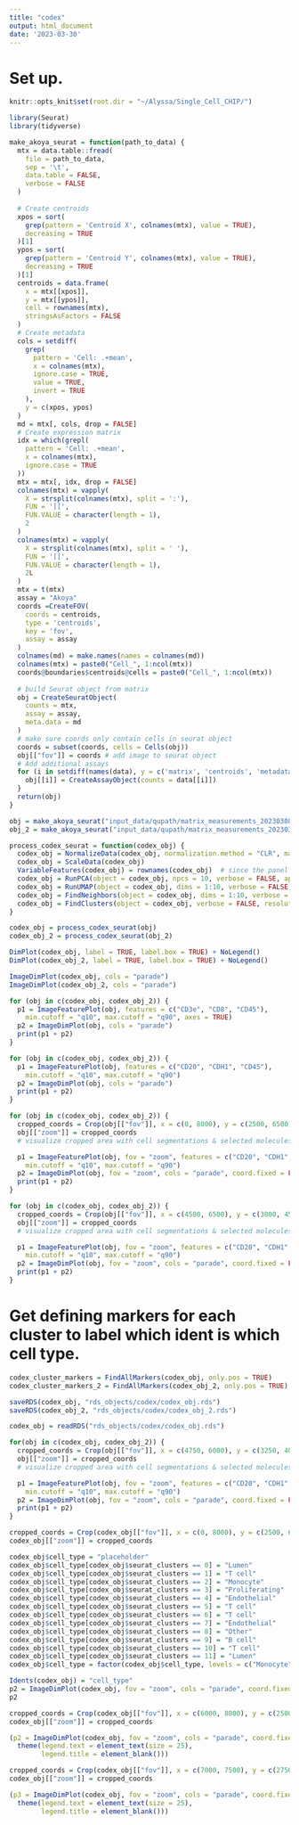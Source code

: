 ```yaml
---
title: "codex"
output: html_document
date: '2023-03-30'
---
```


# Set up.
```r
knitr::opts_knit$set(root.dir = "~/Alyssa/Single_Cell_CHIP/")

library(Seurat)
library(tidyverse)
```

```r
make_akoya_seurat = function(path_to_data) {
  mtx = data.table::fread(
    file = path_to_data,
    sep = '\t',
    data.table = FALSE,
    verbose = FALSE
  )
  
  # Create centroids
  xpos = sort(
    grep(pattern = 'Centroid X', colnames(mtx), value = TRUE),
    decreasing = TRUE
  )[1]
  ypos = sort(
    grep(pattern = 'Centroid Y', colnames(mtx), value = TRUE),
    decreasing = TRUE
  )[1]
  centroids = data.frame(
    x = mtx[[xpos]],
    y = mtx[[ypos]],
    cell = rownames(mtx),
    stringsAsFactors = FALSE
  )
  # Create metadata
  cols = setdiff(
    grep(
      pattern = 'Cell: .+mean',
      x = colnames(mtx),
      ignore.case = TRUE,
      value = TRUE,
      invert = TRUE
    ),
    y = c(xpos, ypos)
  )
  md = mtx[, cols, drop = FALSE]
  # Create expression matrix
  idx = which(grepl(
    pattern = 'Cell: .+mean',
    x = colnames(mtx),
    ignore.case = TRUE
  ))
  mtx = mtx[, idx, drop = FALSE]
  colnames(mtx) = vapply(
    X = strsplit(colnames(mtx), split = ':'),
    FUN = '[[',
    FUN.VALUE = character(length = 1),
    2
  )
  colnames(mtx) = vapply(
    X = strsplit(colnames(mtx), split = ' '),
    FUN = '[[',
    FUN.VALUE = character(length = 1),
    2L
  )
  mtx = t(mtx)
  assay = "Akoya"
  coords =CreateFOV(
    coords = centroids,
    type = 'centroids',
    key = 'fov',
    assay = assay
  )
  colnames(md) = make.names(names = colnames(md))
  colnames(mtx) = paste0("Cell_", 1:ncol(mtx))
  coords@boundaries$centroids@cells = paste0("Cell_", 1:ncol(mtx))
  
  # build Seurat object from matrix
  obj = CreateSeuratObject(
    counts = mtx,
    assay = assay,
    meta.data = md
  )
  # make sure coords only contain cells in seurat object
  coords = subset(coords, cells = Cells(obj))
  obj[["fov"]] = coords # add image to seurat object
  # Add additional assays
  for (i in setdiff(names(data), y = c('matrix', 'centroids', 'metadata'))) {
    obj[[i]] = CreateAssayObject(counts = data[[i]])
  }
  return(obj)
}
```

```r
obj = make_akoya_seurat("input_data/qupath/matrix_measurements_20230308-BM_H22-1362.txt")
obj_2 = make_akoya_seurat("input_data/qupath/matrix_measurements_20230306-BM_H20-3706.txt")
```

```r
process_codex_seurat = function(codex_obj) {
  codex_obj = NormalizeData(codex_obj, normalization.method = "CLR", margin = 2)
  codex_obj = ScaleData(codex_obj)
  VariableFeatures(codex_obj) = rownames(codex_obj)  # since the panel is small, treat all features as variable.
  codex_obj = RunPCA(object = codex_obj, npcs = 10, verbose = FALSE, approx = FALSE)
  codex_obj = RunUMAP(object = codex_obj, dims = 1:10, verbose = FALSE)
  codex_obj = FindNeighbors(object = codex_obj, dims = 1:10, verbose = FALSE)
  codex_obj = FindClusters(object = codex_obj, verbose = FALSE, resolution = 0.4, n.start = 1)
}
```

```r
codex_obj = process_codex_seurat(obj)
codex_obj_2 = process_codex_seurat(obj_2)
```

```r
DimPlot(codex_obj, label = TRUE, label.box = TRUE) + NoLegend()
DimPlot(codex_obj_2, label = TRUE, label.box = TRUE) + NoLegend()
```

```r
ImageDimPlot(codex_obj, cols = "parade")
ImageDimPlot(codex_obj_2, cols = "parade")
```

```r
for (obj in c(codex_obj, codex_obj_2)) {
  p1 = ImageFeaturePlot(obj, features = c("CD3e", "CD8", "CD45"),
    min.cutoff = "q10", max.cutoff = "q90", axes = TRUE)
  p2 = ImageDimPlot(obj, cols = "parade")
  print(p1 + p2)
}
```

```r
for (obj in c(codex_obj, codex_obj_2)) {
  p1 = ImageFeaturePlot(obj, features = c("CD20", "CDH1", "CD45"),
    min.cutoff = "q10", max.cutoff = "q90")
  p2 = ImageDimPlot(obj, cols = "parade")
  print(p1 + p2)
}
```

```r
for (obj in c(codex_obj, codex_obj_2)) {
  cropped_coords = Crop(obj[["fov"]], x = c(0, 8000), y = c(2500, 6500), coords = "plot")
  obj[["zoom"]] = cropped_coords
  # visualize cropped area with cell segmentations & selected molecules

  p1 = ImageFeaturePlot(obj, fov = "zoom", features = c("CD20", "CDH1", "CD45"),
    min.cutoff = "q10", max.cutoff = "q90")
  p2 = ImageDimPlot(obj, fov = "zoom", cols = "parade", coord.fixed = FALSE)
  print(p1 + p2)
}
```

```r
for (obj in c(codex_obj, codex_obj_2)) {
  cropped_coords = Crop(obj[["fov"]], x = c(4500, 6500), y = c(3000, 4500), coords = "plot")
  obj[["zoom"]] = cropped_coords
  # visualize cropped area with cell segmentations & selected molecules

  p1 = ImageFeaturePlot(obj, fov = "zoom", features = c("CD20", "CDH1", "CD45"),
    min.cutoff = "q10", max.cutoff = "q90")
  p2 = ImageDimPlot(obj, fov = "zoom", cols = "parade", coord.fixed = FALSE)
  print(p1 + p2)
}
```
# Get defining markers for each cluster to label which ident is which cell type.
```r
codex_cluster_markers = FindAllMarkers(codex_obj, only.pos = TRUE)
codex_cluster_markers_2 = FindAllMarkers(codex_obj_2, only.pos = TRUE)

```

```r
saveRDS(codex_obj, "rds_objects/codex/codex_obj.rds")
saveRDS(codex_obj_2, "rds_objects/codex/codex_obj_2.rds")

```

```r
codex_obj = readRDS("rds_objects/codex/codex_obj.rds")
```

```r
for(obj in c(codex_obj, codex_obj_2)) {
  cropped_coords = Crop(obj[["fov"]], x = c(4750, 6000), y = c(3250, 4000), coords = "plot")
  obj[["zoom"]] = cropped_coords
  # visualize cropped area with cell segmentations & selected molecules

  p1 = ImageFeaturePlot(obj, fov = "zoom", features = c("CD20", "CDH1", "CD45"),
    min.cutoff = "q10", max.cutoff = "q90")
  p2 = ImageDimPlot(obj, fov = "zoom", cols = "parade", coord.fixed = FALSE)
  print(p1 + p2)
}
```
```r
cropped_coords = Crop(codex_obj[["fov"]], x = c(0, 8000), y = c(2500, 6500), coords = "plot")
codex_obj[["zoom"]] = cropped_coords

codex_obj$cell_type = "placeholder"
codex_obj$cell_type[codex_obj$seurat_clusters == 0] = "Lumen"
codex_obj$cell_type[codex_obj$seurat_clusters == 1] = "T cell"
codex_obj$cell_type[codex_obj$seurat_clusters == 2] = "Monocyte"
codex_obj$cell_type[codex_obj$seurat_clusters == 3] = "Proliferating"
codex_obj$cell_type[codex_obj$seurat_clusters == 4] = "Endothelial"
codex_obj$cell_type[codex_obj$seurat_clusters == 5] = "T cell"
codex_obj$cell_type[codex_obj$seurat_clusters == 6] = "T cell"
codex_obj$cell_type[codex_obj$seurat_clusters == 7] = "Endothelial"
codex_obj$cell_type[codex_obj$seurat_clusters == 8] = "Other"
codex_obj$cell_type[codex_obj$seurat_clusters == 9] = "B cell"
codex_obj$cell_type[codex_obj$seurat_clusters == 10] = "T cell"
codex_obj$cell_type[codex_obj$seurat_clusters == 11] = "Lumen"
codex_obj$cell_type = factor(codex_obj$cell_type, levels = c("Monocyte", "T cell", "B cell", "Endothelial", "Lumen", "Proliferating", "Other"))

Idents(codex_obj) = "cell_type"
p2 = ImageDimPlot(codex_obj, fov = "zoom", cols = "parade", coord.fixed = FALSE)
p2
```

```r
cropped_coords = Crop(codex_obj[["fov"]], x = c(6000, 8000), y = c(2500, 3500), coords = "plot")
codex_obj[["zoom"]] = cropped_coords

(p2 = ImageDimPlot(codex_obj, fov = "zoom", cols = "parade", coord.fixed = FALSE) +
  theme(legend.text = element_text(size = 25),
        legend.title = element_blank()))

```

```r
cropped_coords = Crop(codex_obj[["fov"]], x = c(7000, 7500), y = c(2750, 3250), coords = "plot")
codex_obj[["zoom"]] = cropped_coords

(p3 = ImageDimPlot(codex_obj, fov = "zoom", cols = "parade", coord.fixed = FALSE, alpha = 0.5) +
  theme(legend.text = element_text(size = 25),
        legend.title = element_blank()))

```

